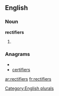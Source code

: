 ==English==

===Noun===
'''rectifiers'''

# {{plural of|[[rectifier]]}}

===Anagrams===
* {{alphagram|ceefiirrst}}
* [[certifiers#English|certifiers]]

[[Category:English plurals]]

[[ar:rectifiers]]
[[fr:rectifiers]]